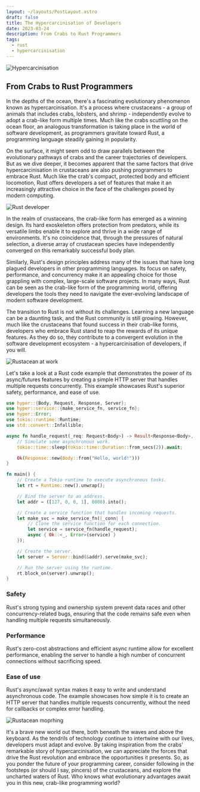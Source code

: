 ```yaml
---
layout: ~/layouts/PostLayout.astro
draft: false
title: The Hypercarcinisation of Developers
date: 2023-03-24
description: From Crabs to Rust Programmers
tags:
  - rust
  - hypercarcinisation
---
```

![Hypercarcinisation](/assets/post/hypercarcinisation-in-rust/rustacean2.webp)
  
## From Crabs to Rust Programmers
In the depths of the ocean, there's a fascinating evolutionary phenomenon known as hypercarcinisation. It's a process where crustaceans - a group of animals that includes crabs, lobsters, and shrimp - independently evolve to adopt a crab-like form multiple times. Much like the crabs scuttling on the ocean floor, an analogous transformation is taking place in the world of software development, as programmers gravitate toward Rust, a programming language steadily gaining in popularity.
  
On the surface, it might seem odd to draw parallels between the evolutionary pathways of crabs and the career trajectories of developers. But as we dive deeper, it becomes apparent that the same factors that drive hypercarcinisation in crustaceans are also pushing programmers to embrace Rust. Much like the crab's compact, protected body and efficient locomotion, Rust offers developers a set of features that make it an increasingly attractive choice in the face of the challenges posed by modern computing.
  
![Rust developer](/assets/post/hypercarcinisation-in-rust/rustacean.webp)
  
In the realm of crustaceans, the crab-like form has emerged as a winning design. Its hard exoskeleton offers protection from predators, while its versatile limbs enable it to explore and thrive in a wide range of environments. It's no coincidence that, through the pressures of natural selection, a diverse array of crustacean species have independently converged on this remarkably successful body plan.
  
Similarly, Rust's design principles address many of the issues that have long plagued developers in other programming languages. Its focus on safety, performance, and concurrency make it an appealing choice for those grappling with complex, large-scale software projects. In many ways, Rust can be seen as the crab-like form of the programming world, offering developers the tools they need to navigate the ever-evolving landscape of modern software development.
  
The transition to Rust is not without its challenges. Learning a new language can be a daunting task, and the Rust community is still growing. However, much like the crustaceans that found success in their crab-like forms, developers who embrace Rust stand to reap the rewards of its unique features. As they do so, they contribute to a convergent evolution in the software development ecosystem - a hypercarcinisation of developers, if you will.
  
![Rustacean at work](/assets/post/hypercarcinisation-in-rust/rustacean4.webp)
  
Let's take a look at a Rust code example that demonstrates the power of its async/futures features by creating a simple HTTP server that handles multiple requests concurrently. This example showcases Rust's superior safety, performance, and ease of use.  
```rust
use hyper::{Body, Request, Response, Server};
use hyper::service::{make_service_fn, service_fn};
use hyper::Error;
use tokio::runtime::Runtime;
use std::convert::Infallible;

async fn handle_request(_req: Request<Body>) -> Result<Response<Body>, Infallible> {
    // Simulate some asynchronous work.
    tokio::time::sleep(tokio::time::Duration::from_secs(2)).await;

    Ok(Response::new(Body::from("Hello, world!")))
}

fn main() {
    // Create a Tokio runtime to execute asynchronous tasks.
    let rt = Runtime::new().unwrap();

    // Bind the server to an address.
    let addr = ([127, 0, 0, 1], 8080).into();

    // Create a service function that handles incoming requests.
    let make_svc = make_service_fn(|_conn| {
        // Clone the service function for each connection.
        let service = service_fn(handle_request);
        async { Ok::<_, Error>(service) }
    });

    // Create the server.
    let server = Server::bind(&addr).serve(make_svc);

    // Run the server using the runtime.
    rt.block_on(server).unwrap();
}
```
### Safety
Rust's strong typing and ownership system prevent data races and other concurrency-related bugs, ensuring that the code remains safe even when handling multiple requests simultaneously.  
### Performance
Rust's zero-cost abstractions and efficient async runtime allow for excellent performance, enabling the server to handle a high number of concurrent connections without sacrificing speed.  
### Ease of use
Rust's async/await syntax makes it easy to write and understand asynchronous code. The example showcases how simple it is to create an HTTP server that handles multiple requests concurrently, without the need for callbacks or complex error handling.  
  
![Rustacean moprhing](/assets/post/hypercarcinisation-in-rust/rustacean3.webp)
  
It's a brave new world out there, both beneath the waves and above the keyboard. As the tendrils of technology continue to intertwine with our lives, developers must adapt and evolve. By taking inspiration from the crabs' remarkable story of hypercarcinisation, we can appreciate the forces that drive the Rust revolution and embrace the opportunities it presents. So, as you ponder the future of your programming career, consider following in the footsteps (or should I say, pincers) of the crustaceans, and explore the uncharted waters of Rust. Who knows what evolutionary advantages await you in this new, crab-like programming world?
